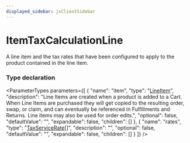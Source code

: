 ```yaml
---
displayed_sidebar: jsClientSidebar
---
```



# ItemTaxCalculationLine

A line item and the tax rates that have been configured to apply to the
product contained in the line item.

### Type declaration

<ParameterTypes parameters={[
  {
    "name": "item",
    "type": "[LineItem](../classes/internal.LineItem.mdx)",
    "description": "Line Items are created when a product is added to a Cart. When Line Items are purchased they will get copied to the resulting order, swap, or claim, and can eventually be referenced in Fulfillments and Returns. Line items may also be used for order edits.",
    "optional": false,
    "defaultValue": "",
    "expandable": false,
    "children": []
  },
  {
    "name": "rates",
    "type": "[TaxServiceRate](internal.TaxServiceRate.mdx)[]",
    "description": "",
    "optional": false,
    "defaultValue": "",
    "expandable": false,
    "children": []
  }
]} />
